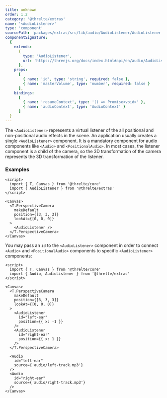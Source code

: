 ```yaml
---
title: unknown
order: 1.2
category: '@threlte/extras'
name: '<AudioListener>'
type: 'component'
sourcePath: 'packages/extras/src/lib/audio/AudioListener/AudioListener.svelte'
componentSignature:
  {
    extends:
      {
        type: 'AudioListener',
        url: 'https://threejs.org/docs/index.html#api/en/audio/AudioListener'
      },
    props:
      [
        { name: 'id', type: 'string', required: false },
        { name: 'masterVolume', type: 'number', required: false }
      ],
    bindings:
      [
        { name: 'resumeContext', type: '() => Promise<void>' },
        { name: 'audioContext', type: 'AudioContext' }
      ]
  }
---
```


The `<AudioListener>` represents a virtual listener of the all positional and non-positional audio effects in the scene.
An application usually creates a single `<AudioListener>` component. It is a mandatory component for audio components like `<Audio>` and `<PositionalAudio>`.
In most cases, the listener component is a child of the camera, so the 3D transformation of the camera represents the 3D transformation of the listener.

### Examples

```svelte
<script>
  import { T, Canvas } from '@threlte/core'
  import { AudioListener } from '@threlte/extras'
</script>

<Canvas>
  <T.PerspectiveCamera
    makeDefault
    position={[3, 3, 3]}
    lookAt={[0, 0, 0]}
  >
    <AudioListener />
  </T.PerspectiveCamera>
</Canvas>
```

You may pass an `id` to the `<AudioListener>` component in order to connect `<Audio>` and `<PositionalAudio>` components to specific `<AudioListener>` components:

```svelte
<script>
  import { T, Canvas } from '@threlte/core'
  import { Audio, AudioListener } from '@threlte/extras'
</script>

<Canvas>
  <T.PerspectiveCamera
    makeDefault
    position={[3, 3, 3]}
    lookAt={[0, 0, 0]}
  >
    <AudioListener
      id="left-ear"
      position={{ x: -1 }}
    />
    <AudioListener
      id="right-ear"
      position={{ x: 1 }}
    />
  </T.PerspectiveCamera>

  <Audio
    id="left-ear"
    source={'audio/left-track.mp3'}
  />
  <Audio
    id="right-ear"
    source={'audio/right-track.mp3'}
  />
</Canvas>
```
